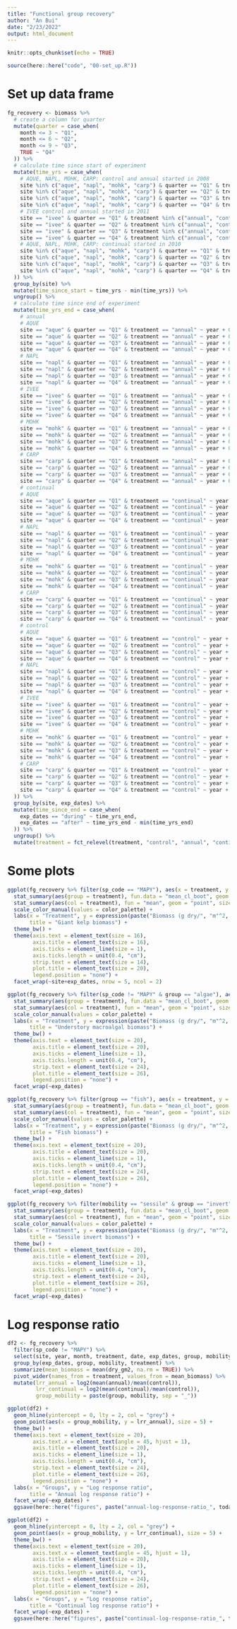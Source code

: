```yaml
---
title: "Functional group recovery"
author: "An Bui"
date: "2/23/2022"
output: html_document
---
```


```r
knitr::opts_chunk$set(echo = TRUE)
```

```r
source(here::here("code", "00-set_up.R"))
```

# Set up data frame

```r
fg_recovery <- biomass %>% 
  # create a column for quarter
  mutate(quarter = case_when(
    month <= 3 ~ "Q1",
    month <= 6 ~ "Q2",
    month <= 9 ~ "Q3",
    TRUE ~ "Q4"
  )) %>% 
  # calculate time since start of experiment
  mutate(time_yrs = case_when(
    # AQUE, NAPL, MOHK, CARP: control and annual started in 2008
    site %in% c("aque", "napl", "mohk", "carp") & quarter == "Q1" & treatment %in% c("annual", "control") ~ year + 0.125 - 2008,
    site %in% c("aque", "napl", "mohk", "carp") & quarter == "Q2" & treatment %in% c("annual", "control") ~ year + 0.375 - 2008,
    site %in% c("aque", "napl", "mohk", "carp") & quarter == "Q3" & treatment %in% c("annual", "control") ~ year + 0.625 - 2008,
    site %in% c("aque", "napl", "mohk", "carp") & quarter == "Q4" & treatment %in% c("annual", "control") ~ year + 0.875 - 2008, 
    # IVEE control and annual started in 2011
    site == "ivee" & quarter == "Q1" & treatment %in% c("annual", "control") ~ year + 0.125 - 2011,
    site == "ivee" & quarter == "Q2" & treatment %in% c("annual", "control") ~ year + 0.375 - 2011,
    site == "ivee" & quarter == "Q3" & treatment %in% c("annual", "control") ~ year + 0.625 - 2011,
    site == "ivee" & quarter == "Q4" & treatment %in% c("annual", "control") ~ year + 0.875 - 2011,
    # AQUE, NAPL, MOHK, CARP: continual started in 2010
    site %in% c("aque", "napl", "mohk", "carp") & quarter == "Q1" & treatment == "continual" ~ year + 0.125 - 2010,
    site %in% c("aque", "napl", "mohk", "carp") & quarter == "Q2" & treatment == "continual" ~ year + 0.375 - 2010,
    site %in% c("aque", "napl", "mohk", "carp") & quarter == "Q3" & treatment == "continual" ~ year + 0.625 - 2010,
    site %in% c("aque", "napl", "mohk", "carp") & quarter == "Q4" & treatment == "continual" ~ year + 0.875 - 2010
  )) %>% 
  group_by(site) %>% 
  mutate(time_since_start = time_yrs - min(time_yrs)) %>% 
  ungroup() %>% 
  # calculate time since end of experiment
  mutate(time_yrs_end = case_when(
    # annual
    # AQUE
    site == "aque" & quarter == "Q1" & treatment == "annual" ~ year + 0.125 - 2018,
    site == "aque" & quarter == "Q2" & treatment == "annual" ~ year + 0.375 - 2018,
    site == "aque" & quarter == "Q3" & treatment == "annual" ~ year + 0.625 - 2018,
    site == "aque" & quarter == "Q4" & treatment == "annual" ~ year + 0.875 - 2018,
    # NAPL
    site == "napl" & quarter == "Q1" & treatment == "annual" ~ year + 0.125 - 2017,
    site == "napl" & quarter == "Q2" & treatment == "annual" ~ year + 0.375 - 2017,
    site == "napl" & quarter == "Q3" & treatment == "annual" ~ year + 0.625 - 2017,
    site == "napl" & quarter == "Q4" & treatment == "annual" ~ year + 0.875 - 2017,
    # IVEE
    site == "ivee" & quarter == "Q1" & treatment == "annual" ~ year + 0.125 - 2017,
    site == "ivee" & quarter == "Q2" & treatment == "annual" ~ year + 0.375 - 2017,
    site == "ivee" & quarter == "Q3" & treatment == "annual" ~ year + 0.625 - 2017,
    site == "ivee" & quarter == "Q4" & treatment == "annual" ~ year + 0.875 - 2017,
    # MOHK 
    site == "mohk" & quarter == "Q1" & treatment == "annual" ~ year + 0.125 - 2018,
    site == "mohk" & quarter == "Q2" & treatment == "annual" ~ year + 0.375 - 2018,
    site == "mohk" & quarter == "Q3" & treatment == "annual" ~ year + 0.625 - 2018,
    site == "mohk" & quarter == "Q4" & treatment == "annual" ~ year + 0.875 - 2018,
    # CARP
    site == "carp" & quarter == "Q1" & treatment == "annual" ~ year + 0.125 - 2018,
    site == "carp" & quarter == "Q2" & treatment == "annual" ~ year + 0.375 - 2018,
    site == "carp" & quarter == "Q3" & treatment == "annual" ~ year + 0.625 - 2018,
    site == "carp" & quarter == "Q4" & treatment == "annual" ~ year + 0.875 - 2018,
    # continual
    # AQUE
    site == "aque" & quarter == "Q1" & treatment == "continual" ~ year + 0.125 - 2017,
    site == "aque" & quarter == "Q2" & treatment == "continual" ~ year + 0.375 - 2017,
    site == "aque" & quarter == "Q3" & treatment == "continual" ~ year + 0.625 - 2017,
    site == "aque" & quarter == "Q4" & treatment == "continual" ~ year + 0.875 - 2017,
    # NAPL
    site == "napl" & quarter == "Q1" & treatment == "continual" ~ year + 0.125 - 2016,
    site == "napl" & quarter == "Q2" & treatment == "continual" ~ year + 0.375 - 2016,
    site == "napl" & quarter == "Q3" & treatment == "continual" ~ year + 0.625 - 2016,
    site == "napl" & quarter == "Q4" & treatment == "continual" ~ year + 0.875 - 2016,
    # MOHK 
    site == "mohk" & quarter == "Q1" & treatment == "continual" ~ year + 0.125 - 2017,
    site == "mohk" & quarter == "Q2" & treatment == "continual" ~ year + 0.375 - 2017,
    site == "mohk" & quarter == "Q3" & treatment == "continual" ~ year + 0.625 - 2017,
    site == "mohk" & quarter == "Q4" & treatment == "continual" ~ year + 0.875 - 2017,
    # CARP
    site == "carp" & quarter == "Q1" & treatment == "continual" ~ year + 0.125 - 2017,
    site == "carp" & quarter == "Q2" & treatment == "continual" ~ year + 0.375 - 2017,
    site == "carp" & quarter == "Q3" & treatment == "continual" ~ year + 0.625 - 2017,
    site == "carp" & quarter == "Q4" & treatment == "continual" ~ year + 0.875 - 2017,
    # control
    # AQUE
    site == "aque" & quarter == "Q1" & treatment == "control" ~ year + 0.125 - 2017,
    site == "aque" & quarter == "Q2" & treatment == "control" ~ year + 0.375 - 2017,
    site == "aque" & quarter == "Q3" & treatment == "control" ~ year + 0.625 - 2017,
    site == "aque" & quarter == "Q4" & treatment == "control" ~ year + 0.875 - 2017,
    # NAPL
    site == "napl" & quarter == "Q1" & treatment == "control" ~ year + 0.125 - 2016,
    site == "napl" & quarter == "Q2" & treatment == "control" ~ year + 0.375 - 2016,
    site == "napl" & quarter == "Q3" & treatment == "control" ~ year + 0.625 - 2016,
    site == "napl" & quarter == "Q4" & treatment == "control" ~ year + 0.875 - 2016,
    # IVEE
    site == "ivee" & quarter == "Q1" & treatment == "control" ~ year + 0.125 - 2017,
    site == "ivee" & quarter == "Q2" & treatment == "control" ~ year + 0.375 - 2017,
    site == "ivee" & quarter == "Q3" & treatment == "control" ~ year + 0.625 - 2017,
    site == "ivee" & quarter == "Q4" & treatment == "control" ~ year + 0.875 - 2017,
    # MOHK 
    site == "mohk" & quarter == "Q1" & treatment == "control" ~ year + 0.125 - 2017,
    site == "mohk" & quarter == "Q2" & treatment == "control" ~ year + 0.375 - 2017,
    site == "mohk" & quarter == "Q3" & treatment == "control" ~ year + 0.625 - 2017,
    site == "mohk" & quarter == "Q4" & treatment == "control" ~ year + 0.875 - 2017,
    # CARP
    site == "carp" & quarter == "Q1" & treatment == "control" ~ year + 0.125 - 2017,
    site == "carp" & quarter == "Q2" & treatment == "control" ~ year + 0.375 - 2017,
    site == "carp" & quarter == "Q3" & treatment == "control" ~ year + 0.625 - 2017,
    site == "carp" & quarter == "Q4" & treatment == "control" ~ year + 0.875 - 2017,
  )) %>% 
  group_by(site, exp_dates) %>% 
  mutate(time_since_end = case_when(
    exp_dates == "during" ~ time_yrs_end,
    exp_dates == "after" ~ time_yrs_end - min(time_yrs_end)
  )) %>% 
  ungroup() %>% 
  mutate(treatment = fct_relevel(treatment, "control", "annual", "continual"))
```

# Some plots

```r
ggplot(fg_recovery %>% filter(sp_code == "MAPY"), aes(x = treatment, y = dry_gm2)) +
  stat_summary(aes(group = treatment), fun.data = "mean_cl_boot", geom = "errorbar", width = 0.5, size = 1, na.rm = TRUE) +
  stat_summary(aes(col = treatment), fun = "mean", geom = "point", size = 5, na.rm = TRUE) +
  scale_color_manual(values = color_palette) +
  labs(x = "Treatment", y = expression(paste("Biomass (g dry/", "m"^2, ")", sep = "")),
       title = "Giant kelp biomass") +
  theme_bw() +
  theme(axis.text = element_text(size = 16),
        axis.title = element_text(size = 16),
        axis.ticks = element_line(size = 1),
        axis.ticks.length = unit(0.4, "cm"),
        strip.text = element_text(size = 14), 
        plot.title = element_text(size = 20), 
        legend.position = "none") +
  facet_wrap(~site+exp_dates, nrow = 5, ncol = 2)

ggplot(fg_recovery %>% filter(sp_code != "MAPY" & group == "algae"), aes(x = treatment, y = dry_gm2)) +
  stat_summary(aes(group = treatment), fun.data = "mean_cl_boot", geom = "errorbar", width = 0.5, size = 1, na.rm = TRUE) +
  stat_summary(aes(col = treatment), fun = "mean", geom = "point", size = 5, na.rm = TRUE) +
  scale_color_manual(values = color_palette) +
  labs(x = "Treatment", y = expression(paste("Biomass (g dry/", "m"^2, ")", sep = "")),
       title = "Understory macroalgal biomass") +
  theme_bw() +
  theme(axis.text = element_text(size = 20),
        axis.title = element_text(size = 20),
        axis.ticks = element_line(size = 1),
        axis.ticks.length = unit(0.4, "cm"),
        strip.text = element_text(size = 24),
        plot.title = element_text(size = 26),
        legend.position = "none") +
  facet_wrap(~exp_dates)

ggplot(fg_recovery %>% filter(group == "fish"), aes(x = treatment, y = dry_gm2)) +
  stat_summary(aes(group = treatment), fun.data = "mean_cl_boot", geom = "errorbar", width = 0.5, size = 1, na.rm = TRUE) +
  stat_summary(aes(col = treatment), fun = "mean", geom = "point", size = 10, na.rm = TRUE) +
  scale_color_manual(values = color_palette) +
  labs(x = "Treatment", y = expression(paste("Biomass (g dry/", "m"^2, ")", sep = "")),
       title = "Fish biomass") +
  theme_bw() +
  theme(axis.text = element_text(size = 20),
        axis.title = element_text(size = 20),
        axis.ticks = element_line(size = 1),
        axis.ticks.length = unit(0.4, "cm"),
        strip.text = element_text(size = 24), 
        plot.title = element_text(size = 26), 
        legend.position = "none") +
  facet_wrap(~exp_dates)

ggplot(fg_recovery %>% filter(mobility == "sessile" & group == "invert"), aes(x = treatment, y = dry_gm2)) +
  stat_summary(aes(group = treatment), fun.data = "mean_cl_boot", geom = "errorbar", width = 0.5, size = 1, na.rm = TRUE) +
  stat_summary(aes(col = treatment), fun = "mean", geom = "point", size = 10, na.rm = TRUE) +
  scale_color_manual(values = color_palette) +
  labs(x = "Treatment", y = expression(paste("Biomass (g dry/", "m"^2, ")", sep = "")),
       title = "Sessile invert biomass") +
  theme_bw() +
  theme(axis.text = element_text(size = 20),
        axis.title = element_text(size = 20),
        axis.ticks = element_line(size = 1),
        axis.ticks.length = unit(0.4, "cm"),
        strip.text = element_text(size = 24), 
        plot.title = element_text(size = 26), 
        legend.position = "none") +
  facet_wrap(~exp_dates)

```

# Log response ratio

```r
df2 <- fg_recovery %>% 
  filter(sp_code != "MAPY") %>% 
  select(site, year, month, treatment, date, exp_dates, group, mobility, dry_gm2) %>% 
  group_by(exp_dates, group, mobility, treatment) %>% 
  summarize(mean_biomass = mean(dry_gm2, na.rm = TRUE)) %>% 
  pivot_wider(names_from = treatment, values_from = mean_biomass) %>% 
  mutate(lrr_annual = log2(mean(annual)/mean(control)),
         lrr_continual = log2(mean(continual)/mean(control)),
         group_mobility = paste(group, mobility, sep = "_"))

ggplot(df2) +
  geom_hline(yintercept = 0, lty = 2, col = "grey") +
  geom_point(aes(x = group_mobility, y = lrr_annual), size = 5) +
  theme_bw() +
  theme(axis.text = element_text(size = 20),
        axis.text.x = element_text(angle = 45, hjust = 1),
        axis.title = element_text(size = 20),
        axis.ticks = element_line(size = 1),
        axis.ticks.length = unit(0.4, "cm"),
        strip.text = element_text(size = 24), 
        plot.title = element_text(size = 26), 
        legend.position = "none") +
  labs(x = "Groups", y = "Log response ratio",
       title = "Annual log response ratio") +
  facet_wrap(~exp_dates) + 
  ggsave(here::here("figures", paste("annual-log-response-ratio_", todays_date, ".jpg", sep = "")))

ggplot(df2) +
  geom_hline(yintercept = 0, lty = 2, col = "grey") +
  geom_point(aes(x = group_mobility, y = lrr_continual), size = 5) +
  theme_bw() +
  theme(axis.text = element_text(size = 20),
        axis.text.x = element_text(angle = 45, hjust = 1),
        axis.title = element_text(size = 20),
        axis.ticks = element_line(size = 1),
        axis.ticks.length = unit(0.4, "cm"),
        strip.text = element_text(size = 24), 
        plot.title = element_text(size = 26), 
        legend.position = "none") +
  labs(x = "Groups", y = "Log response ratio",
       title = "Continual log response ratio") +
  facet_wrap(~exp_dates) + 
  ggsave(here::here("figures", paste("continual-log-response-ratio_", todays_date, ".jpg", sep = "")))
  
```




